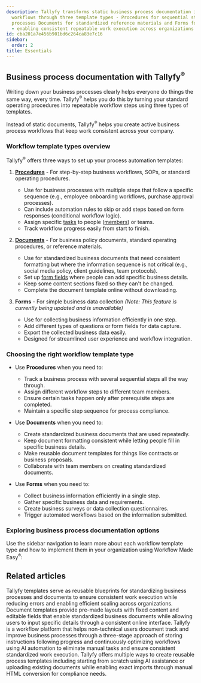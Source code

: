 ```yaml
---
description: Tallyfy transforms static business process documentation into active
  workflows through three template types - Procedures for sequential step-by-step
  processes Documents for standardized reference materials and Forms for data collection
  - enabling consistent repeatable work execution across organizations.
id: cba201a7e456b901bd6c264ca83e7c16
sidebar:
  order: 2
title: Essentials
---
```


## Business process documentation with Tallyfy<sup>®</sup>

Writing down your business processes clearly helps everyone do things the same way, every time. Tallyfy<sup>®</sup> helps you do this by turning your standard operating procedures into repeatable workflow steps using three types of templates.

Instead of static documents, Tallyfy<sup>®</sup> helps you create active business process workflows that keep work consistent across your company.

### Workflow template types overview

Tallyfy<sup>®</sup> offers three ways to set up your process automation templates:

1. **[Procedures](/products/pro/documenting/templates/)** - For step-by-step business workflows, SOPs, or standard operating procedures.
   - Use for business processes with multiple steps that follow a specific sequence (e.g., employee onboarding workflows, purchase approval processes).
   - Can include automation rules to skip or add steps based on form responses (conditional workflow logic).
   - Assign specific [tasks](/products/pro/tracking-and-tasks/tasks/) to people ([members](/products/pro/documenting/members/)) or teams.
   - Track workflow progress easily from start to finish.

2. **[Documents](/products/pro/documenting/documents/)** - For business policy documents, standard operating procedures, or reference materials.
   - Use for standardized business documents that need consistent formatting but where the information sequence is not critical (e.g., social media policy, client guidelines, team protocols).
   - Set up [form fields](/products/pro/tracking-and-tasks/tasks/what-are-form-fields-in-tallyfy/) where people can add specific business details.
   - Keep some content sections fixed so they can't be changed.
   - Complete the document template online without downloading.

3. **Forms** - For simple business data collection *(Note: This feature is currently being updated and is unavailable)*
   - Use for collecting business information efficiently in one step.
   - Add different types of questions or form fields for data capture.
   - Export the collected business data easily.
   - Designed for streamlined user experience and workflow integration.

### Choosing the right workflow template type

- Use **Procedures** when you need to:
  - Track a business process with several sequential steps all the way through.
  - Assign different workflow steps to different team members.
  - Ensure certain tasks happen only after prerequisite steps are completed.
  - Maintain a specific step sequence for process compliance.

- Use **Documents** when you need to:
  - Create standardized business documents that are used repeatedly.
  - Keep document formatting consistent while letting people fill in specific business details.
  - Make reusable document templates for things like contracts or business proposals.
  - Collaborate with team members on creating standardized documents.

- Use **Forms** when you need to:
  - Collect business information efficiently in a single step.
  - Gather specific business data and requirements.
  - Create business surveys or data collection questionnaires.
  - Trigger automated workflows based on the information submitted.

### Exploring business process documentation options

Use the sidebar navigation to learn more about each workflow template type and how to implement them in your organization using Workflow Made Easy<sup>®</sup>:


<PageTree />


## Related articles
<CardGrid>
<LinkTitleCard header="<b>Documenting > Templates</b>" href="/products/pro/documenting/templates/" > Tallyfy templates serve as reusable blueprints for standardizing business processes and documents to ensure consistent work execution while reducing errors and enabling efficient scaling across organizations. </LinkTitleCard>
<LinkTitleCard header="<b>Documenting > Documents</b>" href="/products/pro/documenting/documents/" > Document templates provide pre-made layouts with fixed content and editable fields that enable standardized business documents while allowing users to input specific details through a consistent online interface. </LinkTitleCard>
<LinkTitleCard header="<b>Introduction</b>" href="/products/pro/" > Tallyfy is a workflow platform that helps non-technical users document track and improve business processes through a three-stage approach of storing instructions following progress and continuously optimizing workflows using AI automation to eliminate manual tasks and ensure consistent standardized work execution. </LinkTitleCard>
<LinkTitleCard header="<b>Templates > How to create templates in Tallyfy</b>" href="/products/pro/documenting/templates/create-template/" > Tallyfy offers multiple ways to create reusable process templates including starting from scratch using AI assistance or uploading existing documents while enabling exact imports through manual HTML conversion for compliance needs. </LinkTitleCard>
</CardGrid>